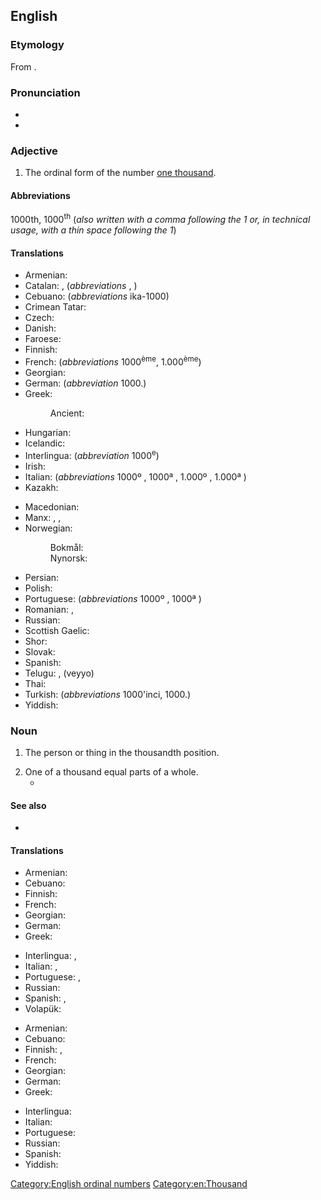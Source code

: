 ==English==

===Etymology===
From {{suffix|en|thousand|th}}.

===Pronunciation===
* {{IPA|/ˈθaʊzəntθ/|lang=en}}
* {{hyphenation|thou|sandth|lang=en}}

===Adjective===
{{en-adj|-}}

# The ordinal form of the number [[thousand|one thousand]].

====Abbreviations====
1000th, 1000<sup>th</sup> (''also written with a comma following the 1 or, in technical usage, with a thin space following the 1'')

====Translations====
{{trans-top|ordinal form of 1000}}
* Armenian: {{t+|hy|հազարերորդ}}
* Catalan: {{t|ca|mil·lèsim|m}}, {{t|ca|milè|m}} (''abbreviations'' {{t|ca|1000è|m}}, {{t|ca|1000a|f}})
* Cebuano: {{t|ceb|ikalibo}} (''abbreviations'' ika-1000)
* Crimean Tatar: {{t|crh|biñinci}}
* Czech: {{t+|cs|tisící}}
* Danish: {{t+|da|tusinde}}
* Faroese: {{t|fo|túsundi}}
* Finnish: {{t+|fi|tuhannes}}
* French: {{t+|fr|millième}} (''abbreviations'' 1000<sup>ème</sup>, 1.000<sup>ème</sup>)
* Georgian: {{t|ka|მეათასე}}
* German: {{t+|de|tausendste}} (''abbreviation'' 1000.)
* Greek: {{t+|el|χιλιοστός}}
*: Ancient: {{t|grc|χιλιοστός}}
* Hungarian: {{t+|hu|ezredik}}
* Icelandic: {{t|is|þúsundasti}}
* Interlingua: {{t|ia|millesime}} (''abbreviation'' 1000<sup>e</sup>)
* Irish: {{t|ga|míliú}} {{qualifier|abbreviation: 1000ú}}
* Italian: {{t+|it|millesimo}} (''abbreviations'' 1000º {{g|m}}, 1000ª {{g|f}}, 1.000º {{g|m}}, 1.000ª {{g|f}})
* Kazakh: {{t|kk|мыңыншы|sc=Cyrl}}
{{trans-mid}}
* Macedonian: {{t|mk|илјадити|sc=Cyrl}}
* Manx: {{t|gv|jeih cheeadoo}}, {{t|gv|millioo}}, {{t|gv|thousaneoo}} {{qualifier|abbreviation: 1000oo}}
* Norwegian:
*: Bokmål: {{t|nb|tusende}}
*: Nynorsk: {{t|nn|tusende}}
* Persian: {{t+|fa|هزارم|tr=hezârom|sc=fa-Arab}}
* Polish: {{t+|pl|tysięczny}}
* Portuguese: {{t+|pt|milésimo}} (''abbreviations'' 1000º {{g|m}}, 1000ª {{g|f}})
* Romanian: {{t|ro|al o miilea|m}}, {{t|ro|a o mia|f}}
* Russian: {{t+|ru|ты́сячный}}
* Scottish Gaelic: {{t|gd|mìleamh}}
* Shor: {{t|cjs|муӊынчы}}
* Slovak: {{t|sk|tisíci}}
* Spanish: {{t+|es|milésimo}}
* Telugu: {{t|te|వెయ్యవ}}, {{t|te|వెయ్యో}} (veyyo) {{qualifier|abbreviation: 1000వ}}
* Thai: {{t|th|ที่หนึ่งพัน|tr=tíi-nùeng-pan}}
* Turkish: {{t+|tr|bininci}} (''abbreviations'' 1000'inci, 1000.)
* Yiddish: {{t|yi|טויזנטסט}}
{{trans-bottom}}

===Noun===
{{en-noun}}

# {{lb|en|singular only}} The person or thing in the thousandth position.
# One of a thousand equal parts of a whole.
#* {{quote-text|year=1890|author={{w|Oscar Wilde}}|title=The Picture of Dorian Gray|chapter=XIV|passage="Ah, Alan," murmured Dorian with a sigh, "I wish you had a '''thousandth''' part of the pity for me that I have for you."}}

====See also====
* {{l|en|one-thousandth}}

====Translations====
{{trans-top|the person or thing in the thousandth position}}
* Armenian: {{t+|hy|հազարերորդ}}
* Cebuano: {{t|ceb|ikalibo}}
* Finnish: {{t+|fi|tuhannes}}
* French: {{t+|fr|millième|m|f}}
* Georgian: {{t|ka|მეათასე}}
* German: {{t|de|Tausendste|m|f|n}}
* Greek: {{t+|el|χιλιοστός}}
{{trans-mid}}
* Interlingua: {{t|ia|millesimo|m}}, {{t|ia|millesima|f}}
* Italian: {{t+|it|millesimo|m}}, {{t|it|millesima|f}}
* Portuguese: {{t+|pt|milésimo|m}}, {{t|pt|milésima|f}}
* Russian: {{t+|ru|ты́сячный|m}}
* Spanish: {{t+|es|milésimo|m}}, {{t+|es|milésima|f}}
* Volapük: {{t+|vo|milid}}
{{trans-bottom}}

{{trans-top|one of a thousand equal parts of a whole}}
* Armenian: {{t+|hy|հազարերորդ}}
* Cebuano: {{t|ceb|sikalibo}}
* Finnish: {{t+|fi|tuhannes}}, {{t+|fi|tuhannesosa}}
* French: {{t+|fr|millième|m}}
* Georgian: {{t|ka|მეათასედი}}
* German: {{t|de|Tausendstel|n}}
* Greek: {{t+|el|χιλιοστό|n}}
{{trans-mid}}
* Interlingua: {{t|ia|millesimo}}
* Italian: {{t+|it|millesimo|m}}
* Portuguese: {{t+|pt|milésimo|m}}
* Russian: {{t|ru|одна́ ты́сячная|f}}
* Spanish: {{t+|es|milésimo|m}}
* Yiddish: {{t|yi|טויזנטסטל|n}}
{{trans-bottom}}

[[Category:English ordinal numbers]]
[[Category:en:Thousand]]